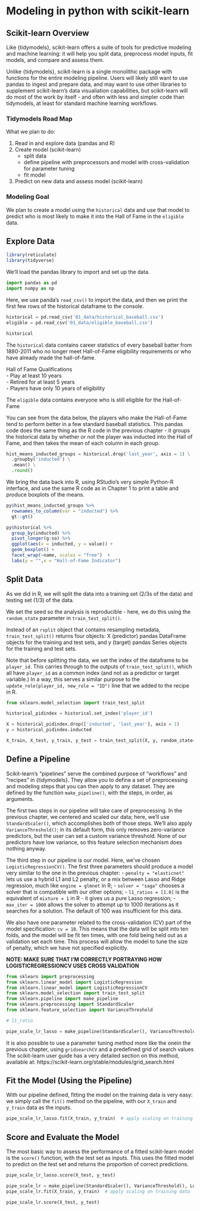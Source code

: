 # Modeling in python with scikit-learn

## Scikit-learn Overview

Like {tidymodels}, scikit-learn offers a suite of tools for predictive modeling and machine learning: it will help you split data, preprocess model inputs, fit models, and compare and assess them.

Unlike {tidymodels}, scikit-learn is a single monolithic package with functions for the entire modeling pipeline. Users will likely still want to use pandas to ingest and prepare data, and may want to use other libraries to supplement scikit-learn's data visualiation capabilities, but scikit-learn will do most of the work by itself - and often with less and simpler code than tidymodels, at least for standard machine learning workflows.

### Tidymodels Road Map

What we plan to do:

1. Read in and explore data (pandas and R)
2. Create model (scikit-learn)
   - split data
   - define pipeline with preprocessors and model with cross-validation for parameter tuning
   - fit model
3. Predict on new data and assess model (scikit-learn)

### Modeling Goal

We plan to create a model using the `historical` data and use that model to predict who is most likely to make it into the Hall of Fame in the `eligible` data.

## Explore Data

```r
library(reticulate)
library(tidyverse)
```
We'll load the pandas library to import and set up the data.

```python
import pandas as pd
import numpy as np
```
Here, we use panda's `read_csv()` to import the data, and then we print the first few rows of the historical dataframe to the console.

```python
historical = pd.read_csv('01_data/historical_baseball.csv')
eligible = pd.read_csv('01_data/eligible_baseball.csv')

historical
```
The `historical` data contains career statistics of every baseball batter from 1880-2011 who no longer meet Hall-of-Fame eligibility requirements or who have already made the hall-of-fame.

Hall of Fame Qualifications  
- Play at least 10 years  
- Retired for at least 5 years  
- Players have only 10 years of eligibility   

The `eligible` data contains everyone who is still eligible for the Hall-of-Fame

You can see from the data below, the players who make the Hall-of-Fame tend to perform better in a few standard baseball statistics. This pandas code does the same thing as the R code in the previous chapter - it groups the historical data by whether or not the player was inducted into the Hall of Fame, and then takes the mean of each column in each group.

```python
hist_means_inducted_groups = historical.drop('last_year', axis = 1) \
  .groupby('inducted') \
  .mean() \
  .round()
```
We bring the data back into R, using RStudio's very simple Python-R interface, and use the same R code as in Chapter 1 to print a table and produce boxplots of the means.

```r
py$hist_means_inducted_groups %>%
  rownames_to_column(var = "inducted") %>%
  gt::gt()
```

```r
py$historical %>% 
  group_by(inducted) %>% 
  pivot_longer(g:so) %>% 
  ggplot(aes(x = inducted, y = value)) +
  geom_boxplot() +
  facet_wrap(~name, scales = "free")  +
  labs(y = "",x = "Hall-of-Fame Indicator")
```

## Split Data

As we did in R, we will split the data into a training set (2/3s of the data) and testing set (1/3) of the data.

We set the seed so the analysis is reproducible - here, we do this using the `random_state` parameter in `train_test_split()`.

Instead of an `rsplit` object that contains resampling metadata, `train_test_split()` returns four objects: X (predictor) pandas DataFrame objects for the training and test sets, and y (target) pandas Series objects for the training and test sets.

Note that before splitting the data, we set the index of the dataframe to be `player_id`. This carries through to the outputs of `train_test_split()`, which all have `player_id` as a common index (and not as a predictor or target variable.) In a way, this serves a similar purpose to the `update_role(player_id, new_role = "ID")` line that we added to the recipe in R.

```python
from sklearn.model_selection import train_test_split

historical_pidindex = historical.set_index('player_id')

X = historical_pidindex.drop(['inducted', 'last_year'], axis = 1)
y = historical_pidindex.inducted

X_train, X_test, y_train, y_test = train_test_split(X, y, random_state=0, test_size = 1/3)
```

## Define a Pipeline

Scikit-learn's "pipelines" serve the combined purpose of "workflows" and "recipes" in {tidymodels}. They allow you to define a set of preprocessing and modeling steps that you can then apply to any dataset. They are defined by the function `make_pipeline()`, with the steps, in order, as arguments.

The first two steps in our pipeline will take care of preprocessing. In the previous chapter, we centered and scaled our data; here, we'll use `StandardScaler()`, which accomplishes both of those steps. We'll also apply `VarianceThreshold()`; in its default form, this only removes zero-variance predictors, but the user can set a custom variance threshold. None of our predictors have low variance, so this feature selection mechanism does nothing anyway.

The third step in our pipeline is our model. Here, we've chosen `LogisticRegressionCV()`. The first three parameters should produce a model very similar to the one in the previous chapter:
  - `penalty = "elasticnet"` lets us use a hybrid L1 and L2 penalty, or a mix between Lasso and Ridge regression, much like `engine = glmnet` in R;
  - `solver = "saga"` chooses a solver that is compatible with our other options;
  - `l1_ratios = [1.0]` is the equivalent of `mixture = 1` in R - it gives us a pure Lasso regression;
  - `max_iter = 1000` allows the solver to attempt up to 1000 iterations as it searches for a solution. The default of 100 was insufficient for this data. 

We also have one parameter related to the cross-validation (CV) part of the model specification: `cv = 10`. This means that the data will be split into ten folds, and the model will be fit ten times, with one fold being held out as a validation set each time. This process will allow the model to tune the size of penalty, which we have not specified explicitly.

**NOTE: MAKE SURE THAT I'M CORRECTLY PORTRAYING HOW LOGISTICREGRESSIONCV USES CROSS VALIDATION**

```python
from sklearn import preprocessing
from sklearn.linear_model import LogisticRegression
from sklearn.linear_model import LogisticRegressionCV
from sklearn.model_selection import train_test_split
from sklearn.pipeline import make_pipeline
from sklearn.preprocessing import StandardScaler
from sklearn.feature_selection import VarianceThreshold

# l1_ratio

pipe_scale_lr_lasso = make_pipeline(StandardScaler(), VarianceThreshold(), LogisticRegressionCV(penalty = "elasticnet", solver = "saga", l1_ratios = [0.5, 1.0], cv = 10, max_iter = 1000))
```

It is also possible to use a parameter tuning method more like the onein the previous chapter, using `gridsearchCV` and a predefined grid of search values The scikit-learn user guide has a very detailed section on this method, available at: https://scikit-learn.org/stable/modules/grid_search.html

## Fit the Model (Using the Pipeline)

With our pipeline defined, fitting the model on the training data is very easy: we simply call the `fit()` method on the pipeline, with our `X_train` and `y_train` data as the inputs.

```python
pipe_scale_lr_lasso.fit(X_train, y_train)  # apply scaling on training data
```


## Score and Evaluate the Model

The most basic way to assess the performance of a fitted scikit-learn model is the `score()` function, with the test set as inputs. This uses the fitted model to predict on the test set and returns the proportion of correct predictions.

```python
pipe_scale_lr_lasso.score(X_test, y_test)
```

```python

pipe_scale_lr = make_pipeline(StandardScaler(), VarianceThreshold(), LogisticRegression())
pipe_scale_lr.fit(X_train, y_train)  # apply scaling on training data

pipe_scale_lr.score(X_test, y_test)
```



<!-- ## Prepare Data -->

<!-- What preprocessing steps do you want to do to your date every time you model?   -->

<!-- We need to specify the following things: -->
<!-- - Specify the modeling formula   -->
<!-- - Specify the 'roles' of each of the factors   -->
<!-- - Do all preprocessing steps   -->

<!-- In the {tidymodels} construct, we do this by creating a recipe. -->

<!-- ```{r} -->

<!-- baseball_recipie <- -->
<!--   recipe(inducted ~ ., data = train_data) %>%  -->
<!--   update_role(player_id, new_role = "ID") %>%  -->
<!--   step_center(all_numeric()) %>%  -->
<!--   step_scale(all_numeric()) %>%  -->
<!--   step_nzv(all_numeric()) %>%  -->
<!--   step_rm("last_year") -->

<!-- baseball_recipie -->
<!-- ``` -->

<!-- ## Specify Model -->

<!-- Now that we've prepared our data, we need to specify the model we wish to execute. -->

<!-- Here we identify the model type, specify parameters which need tuning, and then set the 'engine' (package) we wish to do the work. -->

<!-- ```{r} -->
<!-- lr_mod <- -->
<!--   logistic_reg(mode = "classification", penalty = tune(), mixture = 1) %>%  -->
<!--   set_engine(engine = "glmnet") -->

<!-- lr_mod -->
<!-- ``` -->

<!-- ## Create Workflow -->

<!-- Now that we've prepared the data and specified the model, we put it all together in a workflow. -->

<!-- In a workflow, we add the specified model and the preprocessing recipe. -->

<!-- ```{r} -->
<!-- baseball_workflow <- -->
<!--   workflow() %>%  -->
<!--   add_model(lr_mod) %>%  -->
<!--   add_recipe(baseball_recipie) -->

<!-- baseball_workflow -->
<!-- ``` -->

<!-- ## Train Model and Tune Parameters -->

<!-- This step not only executes the model building proceedure, but it contains the structure to execute the model over a grid of parameters to tune the model and find the best parameter set. -->

<!-- First we specify the parameters over which we desire to tune. -->

<!-- ```{r} -->
<!-- lr_reg_grid <- tibble(penalty = 10^seq(-4, -1, length.out = 30)) -->
<!-- ``` -->

<!-- Next, we use `tune_grid()` to execute the model one time for each parameter set.  In this instance, this is 30 times. -->

<!-- This function has several arguments -->

<!-- `grid`: The tibble we created that contains the parameters we have specified. -->
<!-- `control`: Controls the aspects of the grid search process.   -->
<!-- `metrics`: Specifies the model quality metrics we wish to save for each model in cross validation. -->

<!-- We also specify that we wish to save the performance metrics for each of the 30 iterations.   -->

<!-- ```{r} -->
<!-- set.seed(42) -->

<!-- lr_validation <- -->
<!--   baseball_workflow %>%  -->
<!--   tune_grid(validation_set, -->
<!--             grid = lr_reg_grid,  -->
<!--             control = control_grid(save_pred = TRUE,  -->
<!--                                    verbose = TRUE,  -->
<!--                                    allow_par = FALSE), -->
<!--             metrics = metric_set(roc_auc, accuracy)) -->

<!-- lr_validation -->
<!-- ``` -->


<!-- Here, we extract out the best 25 models based on accuracy and plot them vs the pentalty from the tuning parameter grid. -->

<!-- ```{r} -->
<!-- lr_validation %>%  -->
<!--   show_best("accuracy", n = 25) %>%  -->
<!--   arrange(penalty) %>% as.data.frame() %>%  -->
<!--   ggplot(aes(x = penalty, y = mean)) + -->
<!--   geom_point() + -->
<!--   geom_line() + -->
<!--   scale_x_log10() -->
<!-- ``` -->

<!-- We desire the pentalty that gives us the simplest model, with the best accuracy.  Because of that, we select the 7th smallest penalty. -->

<!-- ```{r} -->
<!-- lr_best <- -->
<!--   lr_validation %>%  -->
<!--   collect_metrics() %>%  -->
<!--   filter(.metric == "accuracy") %>%  -->
<!--   slice(7) -->
<!-- ``` -->

<!-- We show the ROC curve for the selected model. -->

<!-- ```{r} -->
<!-- lr_validation %>%  -->
<!--   collect_predictions(parameters = lr_best) %>%  -->
<!--   roc_curve(inducted, .pred_1) %>%  -->
<!--   autoplot() -->

<!-- ``` -->


<!-- ## Build model on all training data, test on validation set. -->

<!-- Now that we've found the best parameter set, we need to apply this model to the entire training dataset. -->

<!-- We made one tweek to our model specification.  We specify the specific penalry from our best model from cross validation.  -->

<!-- ```{r} -->
<!-- last_lr_mod <- -->
<!--   logistic_reg(mode = "classification", penalty = lr_best$penalty, mixture = 1) %>%  -->
<!--   set_engine(engine = "glmnet") -->

<!-- last_lr_mod -->
<!-- ``` -->

<!-- We update our workflow to have the best parameter set with the function `finalize_workflow()`. -->

<!-- ```{r} -->
<!-- last_lr_workflow <- -->
<!--   baseball_workflow %>% -->
<!--   finalize_workflow(lr_best) -->

<!-- last_lr_workflow -->
<!-- ``` -->

<!-- We fit the model on the entire training set. -->

<!-- ```{r} -->
<!-- last_lr_fit <- -->
<!--   last_lr_workflow %>%  -->
<!--   last_fit(data_split) -->
<!-- ``` -->

<!-- We can see the performance of the model below. -->

<!-- ```{r} -->
<!-- last_lr_fit %>%  -->
<!--   collect_metrics() -->
<!-- ``` -->

<!-- And we can take a view look at the ROC of our final model. -->

<!-- ```{r} -->
<!-- last_lr_fit %>%  -->
<!--   collect_predictions() %>%  -->
<!--   roc_curve(inducted, .pred_1) %>%  -->
<!--   autoplot() -->
<!-- ``` -->

<!-- ## Build model on all training and validation data -->

<!-- Now, we can use the `fit()` function to build the model on the entire `historical` data.  -->

<!-- ```{r} -->
<!-- last_lr_workflow %>%  -->
<!--   fit(data = historical) %>% -->
<!--   pull_workflow_fit() %>% tidy() -->
<!-- ``` -->

<!-- Now that we have the model, we can make predictions on the `eligible` data. -->

<!-- How did we do? -->


<!-- ```{r} -->
<!-- last_lr_workflow %>%  -->
<!--   fit(data = historical) %>% -->
<!--   predict(eligible, type = "prob") %>%  -->
<!--   bind_cols(eligible) %>%  -->
<!--   arrange(-.pred_1) %>%  -->
<!--   filter(.pred_1 >.4) %>% -->
<!--   mutate(across(contains("pred"), ~round(.,3))) %>%  -->
<!--   # print(n = Inf) %>%  -->
<!--   DT::datatable() -->
<!-- ``` -->

